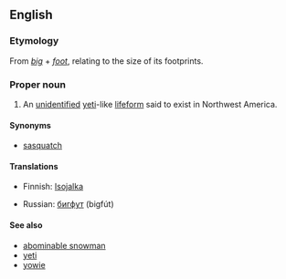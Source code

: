 ==English==
{{wikipedia}}

===Etymology===
From ''[[big]]'' + ''[[foot]]'', relating to the size of its footprints.

===Proper noun===
{{en-proper noun|Bigfoots}}

# {{cryptozoology}} An [[unidentified]] [[yeti]]-like [[lifeform]] said to exist in Northwest America.

====Synonyms====
*[[sasquatch]]

====Translations====
{{trans-top|unidentified yeti-like animal}}
*Finnish: [[Isojalka]]
{{trans-mid}}
*Russian: [[бигфут]] (bigfút) {{m}}
{{trans-bottom}}

====See also====
*[[abominable snowman]]
*[[yeti]]
*[[yowie]]